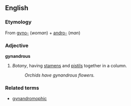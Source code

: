 ==English==
===Etymology===
From [[gyno-]] (''woman'') + [[andro-]] (''man'')
===Adjective===
'''gynandrous'''
#''Botany'', having [[stamen]]s and [[pistil]]s together in a column.
#:''Orchids have gynandrous flowers.''
===Related terms===
*[[gynandromophic]]